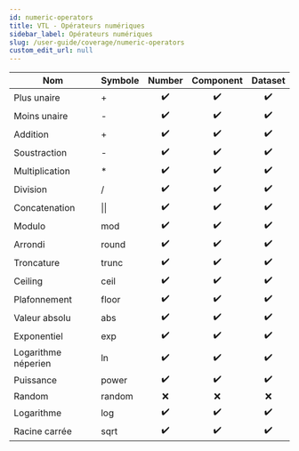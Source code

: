 ```yaml
---
id: numeric-operators
title: VTL - Opérateurs numériques
sidebar_label: Opérateurs numériques
slug: /user-guide/coverage/numeric-operators
custom_edit_url: null
---
```


| Nom                 | Symbole      |       Number       |     Component      |      Dataset       |
| ------------------- | :----------- | :----------------: | :----------------: | :----------------: |
| Plus unaire         | +            | :heavy_check_mark: | :heavy_check_mark: | :heavy_check_mark: |
| Moins unaire        | -            | :heavy_check_mark: | :heavy_check_mark: | :heavy_check_mark: |
| Addition            | +            | :heavy_check_mark: | :heavy_check_mark: | :heavy_check_mark: |
| Soustraction        | -            | :heavy_check_mark: | :heavy_check_mark: | :heavy_check_mark: |
| Multiplication      | \*           | :heavy_check_mark: | :heavy_check_mark: | :heavy_check_mark: |
| Division            | /            | :heavy_check_mark: | :heavy_check_mark: | :heavy_check_mark: |
| Concatenation       | &#124;&#124; | :heavy_check_mark: | :heavy_check_mark: | :heavy_check_mark: |
| Modulo              | mod          | :heavy_check_mark: | :heavy_check_mark: | :heavy_check_mark: |
| Arrondi             | round        | :heavy_check_mark: | :heavy_check_mark: | :heavy_check_mark: |
| Troncature          | trunc        | :heavy_check_mark: | :heavy_check_mark: | :heavy_check_mark: |
| Ceiling             | ceil         | :heavy_check_mark: | :heavy_check_mark: | :heavy_check_mark: |
| Plafonnement        | floor        | :heavy_check_mark: | :heavy_check_mark: | :heavy_check_mark: |
| Valeur absolu       | abs          | :heavy_check_mark: | :heavy_check_mark: | :heavy_check_mark: |
| Exponentiel         | exp          | :heavy_check_mark: | :heavy_check_mark: | :heavy_check_mark: |
| Logarithme néperien | ln           | :heavy_check_mark: | :heavy_check_mark: | :heavy_check_mark: |
| Puissance           | power        | :heavy_check_mark: | :heavy_check_mark: | :heavy_check_mark: |
| Random              | random       |        :x:         |        :x:         |        :x:         |
| Logarithme          | log          | :heavy_check_mark: | :heavy_check_mark: | :heavy_check_mark: |
| Racine carrée       | sqrt         | :heavy_check_mark: | :heavy_check_mark: | :heavy_check_mark: |
